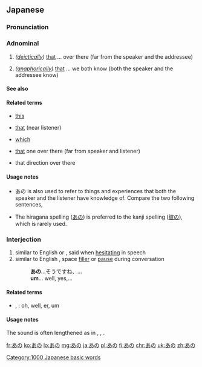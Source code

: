 ==Japanese==

===Pronunciation===
{{ja-pron|acc=h}}

===Adnominal===
{{ja-pos|adnominal}}

# {{ja-def|彼の}} ''([[deictically]])'' [[that]] ... over there (far from the speaker and the addressee)
#: {{ja-usex|'''あの'''車は緑です。|'''あの''' くるま は みどり です。|'''That''' car '''over there''' is green.}}
# {{ja-def|彼の}} ''([[anaphorically]])'' [[that]] ... we both know (both the speaker and the addressee know)

====See also====
{{Japanese demonstratives}}

====Related terms====
* {{ja-r|この}} [[this]]
* {{ja-r|その}} [[that]] (near listener)
*{{ja-r|どの}} [[which]]
* {{ja-r|あれ}} [[that]] one over there (far from speaker and listener)
* {{ja-r|あそこ}} that direction over there

====Usage notes====
* あの is also used to refer to things and experiences that both the speaker and the listener have knowledge of. Compare the two following sentences,
*: {{ja-usex|'''あの'''本はやすいですか？|'''あの''' ほん は やすい です か？|Is that book (over there, which you and I can see) cheap?}}
*: {{ja-usex|'''その'''本はやすいですか？|'''その''' ほん は やすい です か？|Is that book (I'm pointing to/near you/of yours) cheap? / Is that book which you (have/saw/were talking about) cheap?}}
* The hiragana spelling ([[あの]]) is preferred to the kanji spelling ([[彼の]]), which is rarely used.

===Interjection===
{{ja-pos|interjection}}

# similar to English {{term|lang=en|er}} or {{term|lang=en|umm}}, said when [[hesitating]] in speech
# similar to English {{term|lang=en|uh}}, space [[filler]] or [[pause]] during conversation
#: '''あの'''…そうですね、…
#: '''um'''... well, yes,...

====Related terms====
* {{ja-l|ええと}}, {{ja-r|えーと}}: oh, well, er, um

====Usage notes====
The {{ja-r|の}} sound is often lengthened as in {{ja-l|あのう}}, {{ja-l|あのぉ}}, {{ja-r|あのー}}.

[[Category:1000 Japanese basic words]]

[[fr:あの]]
[[ko:あの]]
[[lo:あの]]
[[mg:あの]]
[[ja:あの]]
[[pl:あの]]
[[fi:あの]]
[[chr:あの]]
[[uk:あの]]
[[zh:あの]]